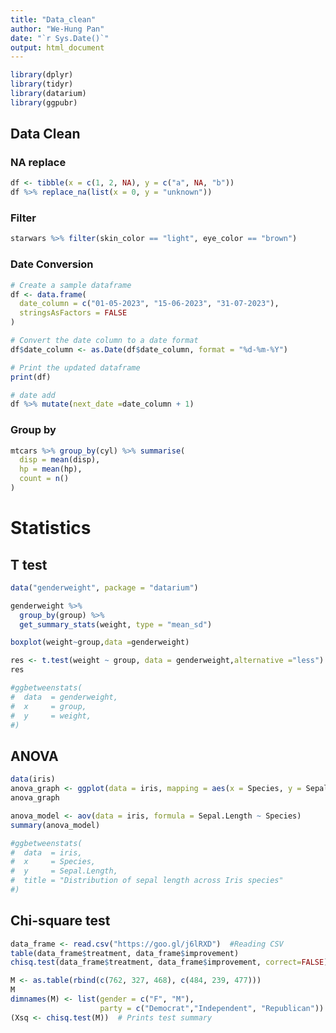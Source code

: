 ```yaml
---
title: "Data_clean"
author: "We-Hung Pan"
date: "`r Sys.Date()`"
output: html_document
---
```


```r
library(dplyr)
library(tidyr)
library(datarium)
library(ggpubr)

```

## Data Clean

### NA replace

```r
df <- tibble(x = c(1, 2, NA), y = c("a", NA, "b"))
df %>% replace_na(list(x = 0, y = "unknown"))
```

### Filter

```r
starwars %>% filter(skin_color == "light", eye_color == "brown")
```

### Date Conversion

```r
# Create a sample dataframe
df <- data.frame(
  date_column = c("01-05-2023", "15-06-2023", "31-07-2023"),
  stringsAsFactors = FALSE
)

# Convert the date column to a date format
df$date_column <- as.Date(df$date_column, format = "%d-%m-%Y")

# Print the updated dataframe
print(df)

# date add
df %>% mutate(next_date =date_column + 1)

```
### Group by
```r
mtcars %>% group_by(cyl) %>% summarise(
  disp = mean(disp),
  hp = mean(hp),
  count = n()
)
```
# Statistics

## T test
```r
data("genderweight", package = "datarium")

genderweight %>%
  group_by(group) %>%
  get_summary_stats(weight, type = "mean_sd")

boxplot(weight~group,data =genderweight)

res <- t.test(weight ~ group, data = genderweight,alternative ="less")
res

#ggbetweenstats(
#  data  = genderweight,
#  x     = group,
#  y     = weight,
#)
```


## ANOVA

```r
data(iris)
anova_graph <- ggplot(data = iris, mapping = aes(x = Species, y = Sepal.Length)) + geom_boxplot()
anova_graph

anova_model <- aov(data = iris, formula = Sepal.Length ~ Species)
summary(anova_model)

#ggbetweenstats(
#  data  = iris,
#  x     = Species,
#  y     = Sepal.Length,
#  title = "Distribution of sepal length across Iris species"
#)
```

## Chi-square test
```r

data_frame <- read.csv("https://goo.gl/j6lRXD")  #Reading CSV
table(data_frame$treatment, data_frame$improvement)
chisq.test(data_frame$treatment, data_frame$improvement, correct=FALSE)
```

```r

M <- as.table(rbind(c(762, 327, 468), c(484, 239, 477)))
M
dimnames(M) <- list(gender = c("F", "M"),
                    party = c("Democrat","Independent", "Republican"))
(Xsq <- chisq.test(M))  # Prints test summary
```